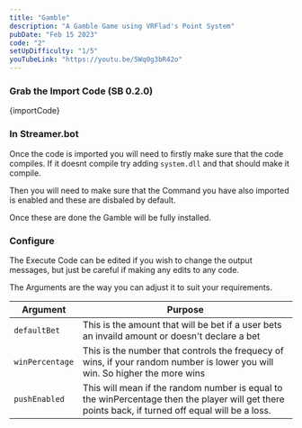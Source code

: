 ```yaml
---
title: "Gamble"
description: "A Gamble Game using VRFlad's Point System"
pubDate: "Feb 15 2023"
code: "2"
setUpDifficulty: "1/5"
youTubeLink: "https://youtu.be/5Wq0g3bR42o"
---
```


### Grab the Import Code (SB 0.2.0)

<CopyButton>
{importCode}
</CopyButton>

### In Streamer.bot

Once the code is imported you will need to firstly make sure that the code compiles. If it doesnt compile try adding `system.dll` and that should make it compile.

Then you will need to make sure that the Command you have also imported is enabled and these are disbaled by default.

Once these are done the Gamble will be fully installed. 

### Configure

The Execute Code can be edited if you wish to change the output messages, but just be careful if making any edits to any code.

The Arguments are the way you can adjust it to suit your requirements.

|Argument| Purpose|
|---|---|
|`defaultBet`| This is the amount that will be bet if a user bets an invaild amount or doesn't declare a bet|
|`winPercentage`| This is the number that controls the frequecy of wins, if your random number is lower you will win. So higher the more wins|
|`pushEnabled`| This will mean if the random number is equal to the winPercentage then the player will get there points back, if turned off equal will be a loss.|

